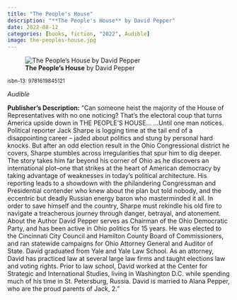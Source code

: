 ```yaml
---
title: "The People's House"
description: "**The People's House** by David Pepper"
date: 2022-08-12
categories: [books, fiction, "2022", Audible]
image: the-peoples-house.jpg
---
```

![**The People's House** by David Pepper](the-peoples-house.jpg){fig-align="left"}

<sup>isbn-13: 9781619845121</sup>

*Audible*

**Publisher's Description:**
"Can someone heist the majority of the House of Representatives with no one
noticing? That's the electoral coup that turns America upside down in THE
PEOPLE'S HOUSE... ...Until one man notices. Political reporter Jack Sharpe
is logging time at the tail end of a disappointing career -- jaded about
politics and stung by personal hard knocks. But after an odd election
result in the Ohio Congressional district he covers, Sharpe stumbles across
irregularities that spur him to dig deeper. The story takes him far beyond
his corner of Ohio as he discovers an international plot--one that strikes
at the heart of American democracy by taking advantage of weaknesses in
today's political architecture. His reporting leads to a showdown with the
philandering Congressman and Presidential contender who knew about the plan
but told nobody, and the eccentric but deadly Russian energy baron who
masterminded it all. In order to save himself and the country, Sharpe must
rekindle his old fire to navigate a treacherous journey through danger,
betrayal, and atonement. About the Author David Pepper serves as Chairman
of the Ohio Democratic Party, and has been active in Ohio politics for 15
years. He was elected to the Cincinnati City Council and Hamilton County
Board of Commissioners, and ran statewide campaigns for Ohio Attorney
General and Auditor of State. David graduated from Yale and Yale Law
School. As an attorney, David has practiced law at several large law firms
and taught elections law and voting rights. Prior to law school, David
worked at the Center for Strategic and International Studies, living in
Washington D.C. while spending much of his time in St. Petersburg, Russia.
David is married to Alana Pepper, who are the proud parents of Jack, 2."